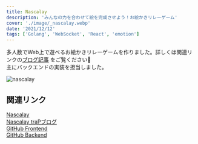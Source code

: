 ```yaml
---
title: Nascalay
description: 'みんなの力を合わせて絵を完成させよう！お絵かきリレーゲーム'
cover: './image/_nascalay.webp'
date: '2021/12/12'
tags: ['Golang', 'WebSocket', 'React', 'emotion']
---
```


多人数でWeb上で遊べるお絵かきリレーゲームを作りました。詳しくは関連リンクの[ブログ記事](https://trap.jp/post/1467/) をご覧ください👀  
主にバックエンドの実装を担当しました。

![nascalay](./image/_nascalay2.png)

## 関連リンク

[Nascalay](https://nascalay.trap.games)  
[Nascalay traPブログ](https://trap.jp/post/1467/)  
[GitHub Frontend](https://github.com/cat-crosswalk/nascalay-frontend)  
[GitHub Backend](https://github.com/cat-crosswalk/nascalay-backend)  
